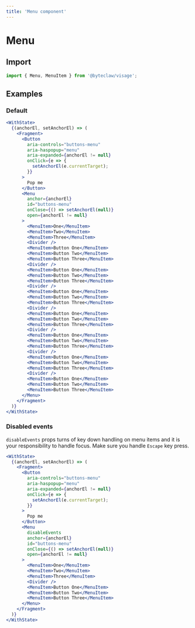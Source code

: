 ```yaml
---
title: 'Menu component'
---
```


# Menu

## Import

```js transpile=false
import { Menu, MenuItem } from '@byteclaw/visage';
```

## Examples

### Default

```jsx live
<WithState>
  {(anchorEl, setAnchorEl) => (
    <Fragment>
      <Button
        aria-controls="buttons-menu"
        aria-haspopup="menu"
        aria-expanded={anchorEl != null}
        onClick={e => {
          setAnchorEl(e.currentTarget);
        }}
      >
        Pop me
      </Button>
      <Menu
        anchor={anchorEl}
        id="buttons-menu"
        onClose={() => setAnchorEl(null)}
        open={anchorEl != null}
      >
        <MenuItem>One</MenuItem>
        <MenuItem>Two</MenuItem>
        <MenuItem>Three</MenuItem>
        <Divider />
        <MenuItem>Button One</MenuItem>
        <MenuItem>Button Two</MenuItem>
        <MenuItem>Button Three</MenuItem>
        <Divider />
        <MenuItem>Button One</MenuItem>
        <MenuItem>Button Two</MenuItem>
        <MenuItem>Button Three</MenuItem>
        <Divider />
        <MenuItem>Button One</MenuItem>
        <MenuItem>Button Two</MenuItem>
        <MenuItem>Button Three</MenuItem>
        <Divider />
        <MenuItem>Button One</MenuItem>
        <MenuItem>Button Two</MenuItem>
        <MenuItem>Button Three</MenuItem>
        <Divider />
        <MenuItem>Button One</MenuItem>
        <MenuItem>Button Two</MenuItem>
        <MenuItem>Button Three</MenuItem>
        <Divider />
        <MenuItem>Button One</MenuItem>
        <MenuItem>Button Two</MenuItem>
        <MenuItem>Button Three</MenuItem>
        <Divider />
        <MenuItem>Button One</MenuItem>
        <MenuItem>Button Two</MenuItem>
        <MenuItem>Button Three</MenuItem>
      </Menu>
    </Fragment>
  )}
</WithState>
```

### Disabled events

`disableEvents` props turns of key down handling on menu items and it is your responsibility to handle focus.
Make sure you handle `Escape` key press.

```jsx live
<WithState>
  {(anchorEl, setAnchorEl) => (
    <Fragment>
      <Button
        aria-controls="buttons-menu"
        aria-haspopup="menu"
        aria-expanded={anchorEl != null}
        onClick={e => {
          setAnchorEl(e.currentTarget);
        }}
      >
        Pop me
      </Button>
      <Menu
        disableEvents
        anchor={anchorEl}
        id="buttons-menu"
        onClose={() => setAnchorEl(null)}
        open={anchorEl != null}
      >
        <MenuItem>One</MenuItem>
        <MenuItem>Two</MenuItem>
        <MenuItem>Three</MenuItem>
        <Divider />
        <MenuItem>Button One</MenuItem>
        <MenuItem>Button Two</MenuItem>
        <MenuItem>Button Three</MenuItem>
      </Menu>
    </Fragment>
  )}
</WithState>
```
